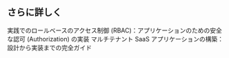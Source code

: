 ## さらに詳しく

<Url href="/use-cases/authorization/rbac-in-practice">
  実践でのロールベースのアクセス制御 (RBAC)：アプリケーションのための安全な認可 (Authorization)
  の実装
</Url>
<Url href="/use-cases/multi-tenancy/build-multi-tenant-saas-application">
  マルチテナント SaaS アプリケーションの構築：設計から実装までの完全ガイド
</Url>
